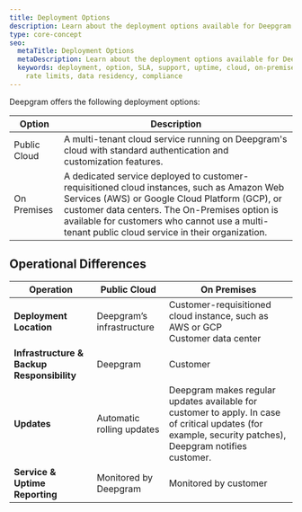 ```yaml
---
title: Deployment Options
description: Learn about the deployment options available for Deepgram services.
type: core-concept
seo:
  metaTitle: Deployment Options
  metaDescription: Learn about the deployment options available for Deepgram services.
  keywords: deployment, option, SLA, support, uptime, cloud, on-premises, on premises, on-premise, on premise, uptime reporting,
    rate limits, data residency, compliance
---
```


Deepgram offers the following deployment options:

| **Option**       | **Description** |
| ---------------- | --------------- |
| Public Cloud     | A multi-tenant cloud service running on Deepgram's cloud with standard authentication and customization features. |
| On Premises      | A dedicated service deployed to customer-requisitioned cloud instances, such as Amazon Web Services (AWS) or Google Cloud Platform (GCP), or customer data centers. The On-Premises option is available for customers who cannot use a multi-tenant public cloud service in their organization. |

## Operational Differences

| **Operation** | **Public Cloud**  | **On Premises** |
| ------------- | ----------------- | --------------- |
| **Deployment Location** | Deepgram’s infrastructure  | Customer-requisitioned cloud instance, such as AWS or GCP<br />Customer data center |
| **Infrastructure & Backup Responsibility** | Deepgram | Customer |
| **Updates** | Automatic rolling updates | Deepgram makes regular updates available for customer to apply. In case of critical updates (for example, security patches), Deepgram notifies customer. |
| **Service & Uptime Reporting** | Monitored by Deepgram | Monitored by customer |
